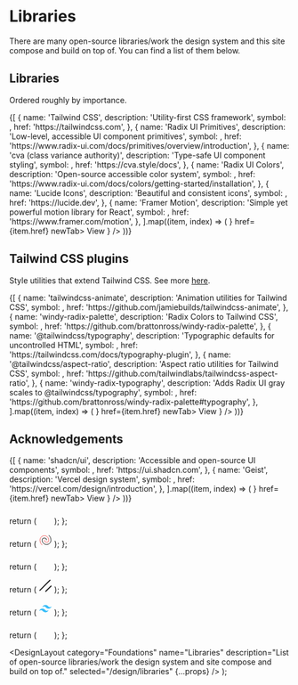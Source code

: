 

# Libraries

There are many open-source libraries/work the design system and this site compose and build on top of. You can find a list of them below.

## Libraries

Ordered roughly by importance.

<div className="grid grid-cols-2 gap-4">
  {[
    {
      name: 'Tailwind CSS',
      description: 'Utility-first CSS framework',
      symbol: <TailwindCSSIcon />,
      href: 'https://tailwindcss.com',
    },
    {
      name: 'Radix UI Primitives',
      description: 'Low-level, accessible UI component primitives',
      symbol: <RadixUIIcon />,
      href: 'https://www.radix-ui.com/docs/primitives/overview/introduction',
    },
    {
      name: 'cva (class variance authority)',
      description: 'Type-safe UI component styling',
      symbol: <Github />,
      href: 'https://cva.style/docs',
    },
    {
      name: 'Radix UI Colors',
      description: 'Open-source accessible color system',
      symbol: <RadixUIIcon />,
      href: 'https://www.radix-ui.com/docs/colors/getting-started/installation',
    },
    {
      name: 'Lucide Icons',
      description: 'Beautiful and consistent icons',
      symbol: <LucideIcon />,
      href: 'https://lucide.dev',
    },
    {
      name: 'Framer Motion',
      description: 'Simple yet powerful motion library for React',
      symbol: <FramerIcon />,
      href: 'https://www.framer.com/motion',
    },
  ].map((item, index) => (
    <FeatureDisplayMinimal
      key={`libraries-${index}`}
      className="col-span-2 w-full lg:col-span-1"
      name={item.name}
      description={item.description}
      symbol={item.symbol}
      button={
        <Button size="sm" rightIcon={<ExternalLink />} href={item.href} newTab>
          View
        </Button>
      }
    />
  ))}
</div>

## Tailwind CSS plugins

Style utilities that extend Tailwind CSS. See more [here](https://tailwindcss.com/docs/plugins).

<div className="grid grid-cols-2 gap-4">
  {[
    {
      name: 'tailwindcss-animate',
      description: 'Animation utilities for Tailwind CSS',
      symbol: <Github />,
      href: 'https://github.com/jamiebuilds/tailwindcss-animate',
    },
    {
      name: 'windy-radix-palette',
      description: 'Radix Colors to Tailwind CSS',
      symbol: <Github />,
      href: 'https://github.com/brattonross/windy-radix-palette',
    },
    {
      name: '@tailwindcss/typography',
      description: 'Typographic defaults for uncontrolled HTML',
      symbol: <TailwindCSSIcon />,
      href: 'https://tailwindcss.com/docs/typography-plugin',
    },
    {
      name: '@tailwindcss/aspect-ratio',
      description: 'Aspect ratio utilities for Tailwind CSS',
      symbol: <TailwindCSSIcon />,
      href: 'https://github.com/tailwindlabs/tailwindcss-aspect-ratio',
    },
    {
      name: 'windy-radix-typography',
      description: 'Adds Radix UI gray scales to @tailwindcss/typography',
      symbol: <Github />,
      href: 'https://github.com/brattonross/windy-radix-palette#typography',
    },
  ].map((item, index) => (
    <FeatureDisplayMinimal
      key={`libraries-tailwindcss-plugins-${index}`}
      className="col-span-2 w-full lg:col-span-1"
      name={item.name}
      description={item.description}
      symbol={item.symbol}
      button={
        <Button size="sm" rightIcon={<ExternalLink />} href={item.href} newTab>
          View
        </Button>
      }
    />
  ))}
</div>

## Acknowledgements

<div className="grid grid-cols-2 gap-4">
  {[
    {
      name: 'shadcn/ui',
      description: 'Accessible and open-source UI components',
      symbol: <ShadcnIcon />,
      href: 'https://ui.shadcn.com',
    },
    {
      name: 'Geist',
      description: 'Vercel design system',
      symbol: <VercelDesignIcon />,
      href: 'https://vercel.com/design/introduction',
    },
  ].map((item, index) => (
    <FeatureDisplayMinimal
      key={`libraries-acknowledgement-${index}`}
      className="col-span-2 w-full lg:col-span-1"
      name={item.name}
      description={item.description}
      symbol={item.symbol}
      button={
        <Button size="sm" rightIcon={<ExternalLink />} href={item.href} newTab>
          View
        </Button>
      }
    />
  ))}
</div>

  return (
    <svg
      width="24"
      height="24"
      viewBox="0 0 24 24"
      fill="none"
      xmlns="http://www.w3.org/2000/svg"
      role="img"
    >
      <title>Framer</title>
      <desc>Framer's logo</desc>
      <path
        d="M18.708 15.04a.367.367 0 0 1-.26.627h-6.081a.367.367 0 0 0-.367.366v6.082a.367.367 0 0 1-.625.26L4.81 15.81a.489.489 0 0 1-.143-.346V8.7a.367.367 0 0 1 .367-.367H12ZM12 8.334 5.293 1.626A.367.367 0 0 1 5.552 1h13.415a.367.367 0 0 1 .367.367v6.6a.367.367 0 0 1-.367.366Z"
        className="fill-black dark:fill-white"
      />
    </svg>
  );
};

  return (
    <svg
      width="24"
      height="24"
      viewBox="0 0 24 24"
      fill="none"
      stroke="currentColor"
      strokeWidth="2"
      strokeLinecap="round"
      strokeLinejoin="round"
      xmlns="http://www.w3.org/2000/svg"
      role="img"
    >
      <title>Lucide</title>
      <desc>Lucide's logo</desc>
      <path
        d="M14 12a4 4 0 0 0-8 0 8 8 0 1 0 16 0 11.97 11.97 0 0 0-4-8.944"
        className="stroke-black dark:stroke-white"
      />
      <path d="M10 12a4 4 0 0 0 8 0 8 8 0 1 0-16 0 11.97 11.97 0 0 0 4.063 9" stroke="#F56565" />
    </svg>
  );
};

  return (
    <svg
      width="24"
      height="24"
      viewBox="0 0 24 24"
      fill="none"
      xmlns="http://www.w3.org/2000/svg"
      role="img"
    >
      <title>Radix UI</title>
      <desc>Radix UI's logo</desc>
      <path
        className="fill-slate-12"
        d="M11.56 23a7.04 7.04 0 1 1 0-14.08V23Zm0-22H4.52v7.04h7.04V1Zm4.4 7.04a3.52 3.52 0 1 0 0-7.04 3.52 3.52 0 0 0 0 7.04Z"
      />
    </svg>
  );
};

  return (
    <svg
      width="24"
      height="24"
      viewBox="0 0 24 24"
      fill="none"
      xmlns="http://www.w3.org/2000/svg"
      role="img"
    >
      <title>shadcn</title>
      <desc>shadcn's logo</desc>
      <path
        d="m22.045 12.479-9.566 9.566m7.652-20.088L1.957 20.13"
        stroke-width="1.913"
        stroke="currentColor"
        stroke-linecap="round"
        stroke-linejoin="round"
      />
    </svg>
  );
};

  return (
    <svg
      width="24"
      height="24"
      viewBox="0 0 24 24"
      fill="none"
      xmlns="http://www.w3.org/2000/svg"
      role="img"
    >
      <title>Tailwind CSS</title>
      <desc>Tailwind CSS's logo</desc>
      <path
        d="M11.748 5.436c-3.876.123-5.028 2.892-5.292 4.392.344-.556 1.428-1.776 3.024-1.776 1.86 0 3.276 2.076 4.14 2.724 1.05.787 3.159 1.827 5.928.984 2.208-.672 3.232-3.016 3.456-4.128-1.068 1.452-2.688 2.324-4.692 1.296-1.38-.708-2.412-3.624-6.564-3.492Zm-5.484 6.588c-3.876.123-5.028 2.892-5.292 4.392.344-.556 1.428-1.776 3.024-1.776 1.86 0 3.276 2.076 4.14 2.724 1.05.787 3.159 1.827 5.928.984 2.208-.672 3.232-3.016 3.456-4.128-1.068 1.452-2.688 2.324-4.692 1.296-1.38-.708-2.412-3.624-6.564-3.492Z"
        fill="#38BDF8"
      />
    </svg>
  );
};

  return (
    <svg
      width="24"
      height="24"
      viewBox="0 0 24 24"
      fill="none"
      xmlns="http://www.w3.org/2000/svg"
      role="img"
    >
      <title>Vercel Design</title>
      <desc>Vercel Design's logo</desc>
      <path
        d="M11.92 5.684a1.296 1.296 0 1 0 0-2.591 1.296 1.296 0 0 0 0 2.591Zm0 .648a1.943 1.943 0 1 0 0-3.887 1.943 1.943 0 0 0 0 3.887Zm9.069 14.576a1.296 1.296 0 0 0 1.295-1.296 1.296 1.296 0 1 0-1.295 1.296Zm0 .648a1.944 1.944 0 1 0 0-3.887 1.944 1.944 0 0 0 0 3.887Zm-17.977-.648a1.296 1.296 0 1 0 0-2.591 1.296 1.296 0 0 0 0 2.591Zm0 .648a1.943 1.943 0 1 0 0-3.887 1.943 1.943 0 0 0 0 3.887ZM13.767 8.113l.561-.323.666 1.157-.562.322-.665-1.156Zm1.33 2.313.562-.323.665 1.157-.562.323-.665-1.157Zm1.33 2.314.562-.323.665 1.157-.561.323-.665-1.157Zm1.33 2.313.562-.322.666 1.156-.562.323-.665-1.156Zm-2.43 4.235h1.33v.648h-1.33v-.648Zm-2.661 0h1.33v.648h-1.33v-.648Zm-2.661 0h1.33v.648h-1.33v-.648Zm-2.66 0h1.33v.648h-1.33v-.648ZM5.577 16.21l-.562-.323.665-1.156.562.323-.665 1.156Zm1.33-2.313-.562-.323.666-1.157.561.323-.665 1.157Zm1.33-2.314-.561-.323.665-1.157.561.323-.665 1.157Zm1.33-2.314-.561-.322.665-1.157.562.323-.665 1.156Z"
        className="fill-black dark:fill-white"
        clipRule="evenodd"
        fillRule="evenodd"
      />
    </svg>
  );
};

  <DesignLayout
    category="Foundations"
    name="Libraries"
    description="List of open-source libraries/work the design system and site compose and build on top of."
    selected="/design/libraries"
    {...props}
  />
);
